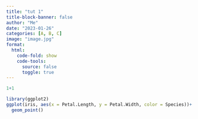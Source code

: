 ---
title: "tut 1"
title-block-banner: false
author: "Me"
date: "2023-01-26"
categories: [A, B, C]
image: "image.jpg"
format:
  html:
    code-fold: show
    code-tools:
      source: false
      toggle: true
---
```{r}
1+1

library(ggplot2)
ggplot(iris, aes(x = Petal.Length, y = Petal.Width, color = Species))+
  geom_point()
```

